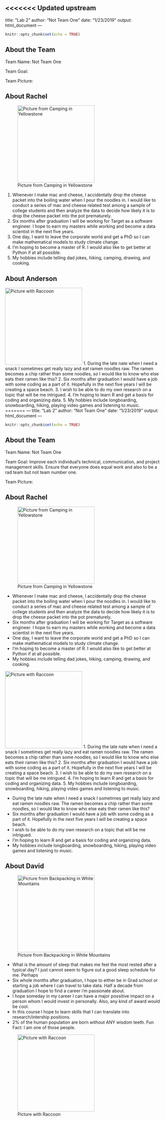 <<<<<<< Updated upstream
---
title: "Lab 2"
author: "Not Team One"
date: "1/23/2019"
output: html_document
---

```r
knitr::opts_chunk$set(echo = TRUE)
```

## About the Team

Team Name: Not Team One

Team Goal:

Team Picture: 

## About Rachel

![Picture from Camping in Yellowstone](images/RachelM.jpeg){width=250px}

1. Whenever I make mac and cheese, I accidentally drop the cheese packet into the boiling water when I pour the noodles in. I would like to conduct a series of mac and cheese related test among a sample of college students and then analyze the data to decide how likely it is to drop the cheese packet into the pot prematurely.  
2. Six months after graduation I will be working for Target as a software engineer. I hope to earn my masters while working and become a data scientist in the next five years.
3. One day, I want to leave the corporate world and get a PhD so I can make mathematical models to study climate change. 
4. I'm hoping to become a master of R. I would also like to get better at Python if at all possible. 
5. My hobbies include telling dad jokes, hiking, camping, drawing, and cooking. 

## About Anderson

![Picture with Raccoon](images/image1.jpeg){width=250px}
1. During the late nate when I need a snack I sometimes get really lazy and eat ramen noodles raw. The ramen becomes a chip rather than some noodles, so I would like to know who else eats their ramen like this?
2. Six months after graduation I would have a job with some coding as a part of it. Hopefully in the next five years I will be creating a space beach.
3. I wish to be able to do my own research on a topic that will be me intrigued.
4. I'm hoping to learn R and get a basis for coding and organizing data.
5. My hobbies include longboarding, snowboarding, hiking, playing video games and listening to music.
=======
---
title: "Lab 2"
author: "Not Team One"
date: "1/23/2019"
output: html_document
---

```r
knitr::opts_chunk$set(echo = TRUE)
```

## About the Team

Team Name: Not Team One

Team Goal: Improve each individual's technical, communication, and project management skills. Ensure that everyone does equal work and also to be a rad team but not team number one. 

Team Picture: 

## About Rachel

![Picture from Camping in Yellowstone](images/RachelM.jpeg){width=250px}

* Whenever I make mac and cheese, I accidentally drop the cheese packet into the boiling water when I pour the noodles in. I would like to conduct a series of mac and cheese related test among a sample of college students and then analyze the data to decide how likely it is to drop the cheese packet into the pot prematurely.  
* Six months after graduation I will be working for Target as a software engineer. I hope to earn my masters while working and become a data scientist in the next five years.
* One day, I want to leave the corporate world and get a PhD so I can make mathematical models to study climate change. 
* I'm hoping to become a master of R. I would also like to get better at Python if at all possible. 
* My hobbies include telling dad jokes, hiking, camping, drawing, and cooking. 


![Picture with Raccoon](images/image1.jpeg){width=250px}
1. During the late nate when I need a snack I sometimes get really lazy and eat ramen noodles raw. The ramen becomes a chip rather than some noodles, so I would like to know who else eats their ramen like this?
2. Six months after graduation I would have a job with some coding as a part of it. Hopefully in the next five years I will be creating a space beach.
3. I wish to be able to do my own research on a topic that will be me intrigued.
4. I'm hoping to learn R and get a basis for coding and organizing data.
5. My hobbies include longboarding, snowboarding, hiking, playing video games and listening to music.

* During the late nate when I need a snack I sometimes get really lazy and eat ramen noodles raw. The ramen becomes a chip rather than some noodles, so I would like to know who else eats their ramen like this?
* Six months after graduation I would have a job with some coding as a part of it. Hopefully in the next five years I will be creating a space beach.
* I wish to be able to do my own research on a topic that will be me intrigued.
* I'm hoping to learn R and get a basis for coding and organizing data.
* My hobbies include longboarding, snowboarding, hiking, playing video games and listening to music.


## About David

![Picture from Backpacking in White Mountains](images/Stat pic sausage.jpg){width=250px}

* What is the amount of sleep that makes me feel the most rested after a typical day? I just cannot seem to figure out a good sleep schedule for me. Perhaps
* Six whole months after graduation, I hope to either be in Grad school or starting a job where I can travel to take data. Half a decade from graduation I hope to find a career i'm passionate about.
* I hope someday in my career I can have a major possitive impact on a person whom I would invest in personally. Also, any kind of award would be cool.
* In this course I hope to learn skills that I can translate into research/intership positions. 
* 2% of the human population are born without ANY wisdom teeth. Fun Fact: I am one of those people.

![Picture with Raccoon](images/image1.jpeg){width=250px}
